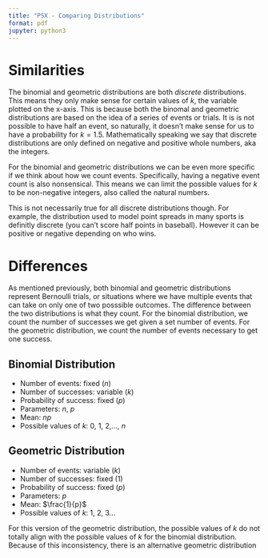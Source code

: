 ```yaml
---
title: "PSX - Comparing Distributions"
format: pdf
jupyter: python3
---
```


# Similarities 

The binomial and geometric distributions are both *discrete* distributions. This
means they only make sense for certain values of $k$, the variable plotted on
the x-axis. This is because both the binomal and geometric distributions are 
based on the idea of a series of events or trials. It is is not possible to 
have half an event, so naturally, it doesn't make sense for us to have a 
probability for $k=1.5$. Mathematically speaking we say that discrete 
distributions are only defined on negative and positive whole numbers, aka the
integers. 

For the binomial and geometric distributions we can be even more specific if
we think about how we count events. Specifically, having a negative event count
is also nonsensical. This means we can limit the possible values for $k$ to be
non-negative integers, also called the natural numbers.

This is not necessarily true for all discrete distributions though. For example,
the distribution used to model point spreads in many sports is definitly 
discrete (you can't score half points in baseball). However it can be positive
or negative depending on who wins.

# Differences 

As mentioned previously, both binomial and geometric distributions represent 
Bernoulli trials, or situations where we have multiple events that can take on
only one of two posssible outcomes. The difference between the two distributions
is what they count. For the binomial distribution, we count the number of 
successes we get given a set number of events. For the geometric distribution,
we count the number of events necessary to get one success.

## Binomial Distribution

* Number of events: fixed ($n$)
* Number of successes: variable ($k$)
* Probability of success: fixed ($p$)
* Parameters: $n$, $p$
* Mean: $np$
* Possible values of $k$: 0, 1, 2,..., $n$

## Geometric Distribution

* Number of events: variable ($k$)
* Number of successes: fixed (1)
* Probability of success: fixed ($p$)
* Parameters: $p$
* Mean: $\frac{1}{p}$
* Possible values of $k$: 1, 2, 3...

For this version of the geometric distribution, the possible values of $k$ do
not totally align with the possible values of $k$ for the binomial distribution.
Because of this inconsistency, there is an alternative geometric distribution